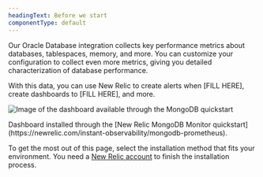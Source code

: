 ```yaml
---
headingText: Before we start
componentType: default
---
```



Our Oracle Database integration collects key performance metrics about databases, tablespaces, memory, and more. You can customize your configuration to collect even more metrics, giving you detailed characterization of database performance.

With this data, you can use New Relic to create alerts when [FILL HERE], create dashboards to [FILL HERE], and more.

<img
  title="MongoDB quickstart dashboard"
  alt="Image of the dashboard available through the MongoDB quickstart"
  src={infrastructureMongoDashboardCropped}
/>
  
<figcaption>
  Dashboard installed through the [New Relic MongoDB Monitor quickstart](https://newrelic.com/instant-observability/mongodb-prometheus).
</figcaption>

To get the most out of this page, select the installation method that fits your environment. You need a [New Relic account](https://newrelic.com/signup) to finish the installation process.
